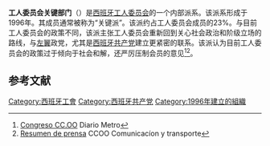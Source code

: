 '''工人委员会关键部门'''（{{lang-es|Sector crítico de Comisiones Obreras}}）是[[西班牙|西班牙]][[工人委员会_(西班牙)|工人委员会]]的一个内部派系。该派系形成于1996年。其成员通常被称为“关键派”。该派约占工人委员会成员的23%。与目前工人委员会的政策不同，该派主张工人委员会重新回到关心社会政治和阶级立场的路线，与[[左翼|左翼]]政党，尤其是[[西班牙共产党|西班牙共产党]]建立更紧密的联系。该派认为目前工人委员会的政策过于倾向于社会和解，还严厉压制会员的意见<ref>[http://www.diariometro.es/es/article/ep/2008/12/18/20081218195645/index.xml Congreso CC.OO]{{Dead link}} Diario Metro</ref><ref>[http://www2.fct.ccoo.es/prensa/pivot/entry.php?id=33421&w=ccoo Resumen de prensa] {{Wayback|url=http://www2.fct.ccoo.es/prensa/pivot/entry.php?id=33421&w=ccoo |date=20100925221138 }} CCOO Comunicacíon y transporte</ref>。

== 参考文献 ==
{{reflist}}

[[Category:西班牙工會|Category:西班牙工會]]
[[Category:西班牙共产党|Category:西班牙共产党]]
[[Category:1996年建立的組織|Category:1996年建立的組織]]
{{politic-stub}}